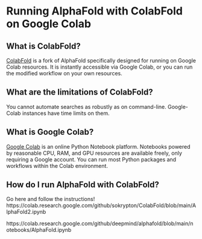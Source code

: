 # Running AlphaFold with ColabFold on Google Colab

## What is ColabFold?

[ColabFold](https://github.com/sokrypton/ColabFold) is a fork of AlphaFold specifically designed for running on Google Colab resources. It is instantly accessible via Google Colab, or you can run the modified workflow on your own resources.

## What are the limitations of ColabFold?

You cannot automate searches as robustly as on command-line. Google-Colab instances have time limits on them.


## What is Google Colab?

[Google Colab](https://colab.google/) is an online Python Notebook platform. Notebooks powered by reasonable CPU, RAM, and GPU resources are available freely, only requiring a Google account.
You can run most Python packages and workflows within the Colab environment.


## How do I run AlphaFold with ColabFold?

Go here and follow the instructions!
https://colab.research.google.com/github/sokrypton/ColabFold/blob/main/AlphaFold2.ipynb

https://colab.research.google.com/github/deepmind/alphafold/blob/main/notebooks/AlphaFold.ipynb
